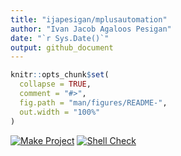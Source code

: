 ```yaml
---
title: "ijapesigan/mplusautomation"
author: "Ivan Jacob Agaloos Pesigan"
date: "`r Sys.Date()`"
output: github_document
---
```


<!-- README.md is generated from .setup/readme/README.Rmd. Please edit that file -->

```r
knitr::opts_chunk$set(
  collapse = TRUE,
  comment = "#>",
  fig.path = "man/figures/README-",
  out.width = "100%"
)
```

<!-- badges: start -->
[![Make Project](https://github.com/ijapesigan/docker-mplusautomation/actions/workflows/make.yml/badge.svg)](https://github.com/ijapesigan/docker-mplusautomation/actions/workflows/make.yml)
[![Shell Check](https://github.com/ijapesigan/docker-mplusautomation/actions/workflows/shellcheck.yml/badge.svg)](https://github.com/ijapesigan/docker-mplusautomation/actions/workflows/shellcheck.yml)
<!-- badges: end -->
